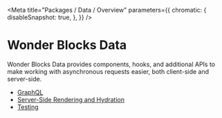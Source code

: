 
<Meta
    title="Packages / Data / Overview"
    parameters={{
        chromatic: {
            disableSnapshot: true,
        },
    }}
/>

# Wonder Blocks Data

Wonder Blocks Data provides components, hooks, and additional APIs to make working with asynchronous requests easier, both client-side and server-side.

-   [GraphQL](/docs/data-graphql--page)
-   [Server-Side Rendering and Hydration](/docs/data-server-side-rendering-and-hydration--page)
-   [Testing](/docs/data-testing--page)
